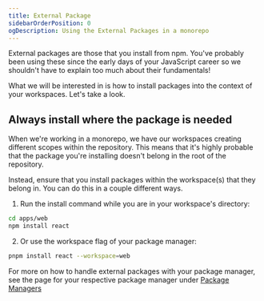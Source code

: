 ```yaml
---
title: External Package
sidebarOrderPosition: 0
ogDescription: Using the External Packages in a monorepo
---
```


External packages are those that you install from npm. You've probably been using these since the early days of your JavaScript career so we shouldn't have to explain too much about their fundamentals!

What we will be interested in is how to install packages into the context of your workspaces. Let's take a look.

## Always install where the package is needed

When we're working in a monorepo, we have our workspaces creating different scopes within the repository. This means that it's highly probable that the package you're installing doesn't belong in the root of the repository.

Instead, ensure that you install packages within the workspace(s) that they belong in. You can do this in a couple different ways.

1. Run the install command while you are in your workspace's directory:

```bash filename="Terminal"
cd apps/web
npm install react
```

2. Or use the workspace flag of your package manager:

```bash filename="Terminal"
pnpm install react --workspace=web
```

For more on how to handle external packages with your package manager, see the page for your respective package manager under [Package Managers](/monorepos/package-managers)
